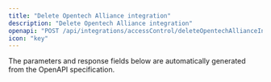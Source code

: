 ```yaml
---
title: "Delete Opentech Alliance integration"
description: "Delete Opentech Alliance integration"
openapi: "POST /api/integrations/accessControl/deleteOpentechAllianceIntegration"
icon: "key"
---
```


<Note>
The parameters and response fields below are automatically generated from the OpenAPI specification.
</Note>
